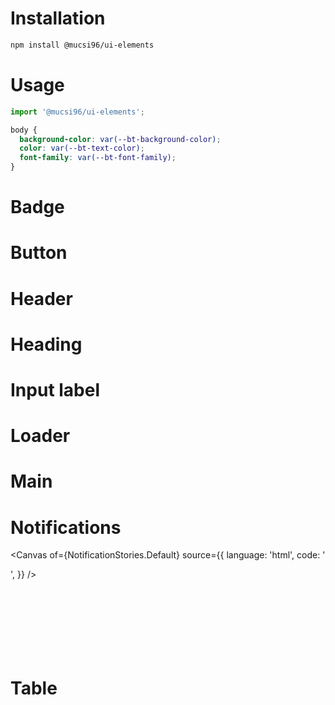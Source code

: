 

<Meta title="" />

# Installation

```bash
npm install @mucsi96/ui-elements
```

# Usage

```ts
import '@mucsi96/ui-elements';
```

```css
body {
  background-color: var(--bt-background-color);
  color: var(--bt-text-color);
  font-family: var(--bt-font-family);
}
```

# Badge

<Canvas of={BadgeStories.Normal} />
<Canvas of={BadgeStories.Large} />

# Button

<Canvas of={ButtonStories.Green} />
<Canvas of={ButtonStories.Red} />
<Canvas of={ButtonStories.Yellow} />

# Header

<Canvas of={HeaderStories.Default} />

# Heading

<Canvas of={HeadingStories.Level1} />
<Canvas of={HeadingStories.Level2} />
<Canvas of={HeadingStories.Level3} />
<Canvas of={HeadingStories.Level4} />

# Input label

<Canvas of={InputLabelStories.Default} />

# Loader

<Canvas of={LoaderStories.Default} />

# Main

<Canvas of={MainStories.Default} />

# Notifications

<Canvas
  of={NotificationStories.Default}
  source={{
    language: 'html',
    code: '<section is="bt-notifications"></section>',
  }}
/>

```ts
import {
  ErrorNotificationEvent,
  SuccessNotificationEvent,
} from '@mucsi96/ui-elements';

document.dispatchEvent(new SuccessNotificationEvent('Completed'));
document.dispatchEvent(new ErrorNotificationEvent('Failure'));
```

# Table

<Canvas of={TableStories.Default} />
<Canvas of={TableStories.WithSelection} />
